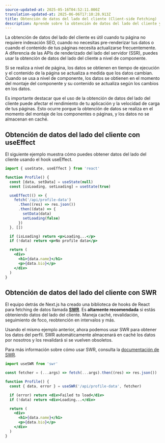 ```yaml
---
source-updated-at: 2025-05-16T04:52:11.000Z
translation-updated-at: 2025-06-06T17:10:28.913Z
title: Obtención de datos del lado del cliente (Client-side Fetching)
description: Aprende sobre la obtención de datos del lado del cliente y cómo usar SWR, una biblioteca de hooks de React para fetching de datos que maneja caché, revalidación, seguimiento de foco, reobtención en intervalos y más.
---
```


La obtención de datos del lado del cliente es útil cuando tu página no requiere indexación SEO, cuando no necesitas pre-renderizar tus datos o cuando el contenido de tus páginas necesita actualizarse frecuentemente. A diferencia de las APIs de renderizado del lado del servidor (SSR), puedes usar la obtención de datos del lado del cliente a nivel de componente.

Si se realiza a nivel de página, los datos se obtienen en tiempo de ejecución y el contenido de la página se actualiza a medida que los datos cambian. Cuando se usa a nivel de componente, los datos se obtienen en el momento del montaje del componente y su contenido se actualiza según los cambios en los datos.

Es importante destacar que el uso de la obtención de datos del lado del cliente puede afectar el rendimiento de tu aplicación y la velocidad de carga de tus páginas. Esto ocurre porque la obtención de datos se realiza en el momento del montaje de los componentes o páginas, y los datos no se almacenan en caché.

## Obtención de datos del lado del cliente con useEffect

El siguiente ejemplo muestra cómo puedes obtener datos del lado del cliente usando el hook useEffect.

```jsx
import { useState, useEffect } from 'react'

function Profile() {
  const [data, setData] = useState(null)
  const [isLoading, setLoading] = useState(true)

  useEffect(() => {
    fetch('/api/profile-data')
      .then((res) => res.json())
      .then((data) => {
        setData(data)
        setLoading(false)
      })
  }, [])

  if (isLoading) return <p>Loading...</p>
  if (!data) return <p>No profile data</p>

  return (
    <div>
      <h1>{data.name}</h1>
      <p>{data.bio}</p>
    </div>
  )
}
```

## Obtención de datos del lado del cliente con SWR

El equipo detrás de Next.js ha creado una biblioteca de hooks de React para fetching de datos llamada [**SWR**](https://swr.vercel.app/). Es **altamente recomendada** si estás obteniendo datos del lado del cliente. Maneja caché, revalidación, seguimiento de foco, reobtención en intervalos y más.

Usando el mismo ejemplo anterior, ahora podemos usar SWR para obtener los datos del perfil. SWR automáticamente almacenará en caché los datos por nosotros y los revalidará si se vuelven obsoletos.

Para más información sobre cómo usar SWR, consulta la [documentación de SWR](https://swr.vercel.app/docs/getting-started).

```jsx
import useSWR from 'swr'

const fetcher = (...args) => fetch(...args).then((res) => res.json())

function Profile() {
  const { data, error } = useSWR('/api/profile-data', fetcher)

  if (error) return <div>Failed to load</div>
  if (!data) return <div>Loading...</div>

  return (
    <div>
      <h1>{data.name}</h1>
      <p>{data.bio}</p>
    </div>
  )
}
```